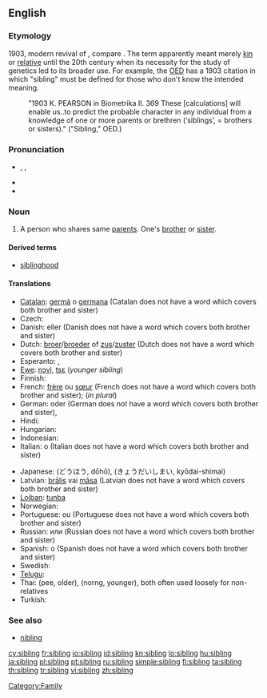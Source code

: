 ==English==

===Etymology===
1903, modern revival of {{etyl|ang}} {{term|sibling|sibling|relative|lang=ang}}, compare {{etyl|enm}} {{term|sib|sib, sibbe|relative, kinsman|lang=enm}}. The term apparently meant merely [[kin]] or [[relative]] until the 20th century when its necessity for the study of genetics led to its broader use. For example, the [[w:Oxford English Dictionary|OED]] has a 1903 citation in which "sibling" must be defined for those who don't know the intended meaning.
: "1903 K. PEARSON in Biometrika II. 369 These [calculations] will enable us..to predict the probable character in any individual from a knowledge of one or more parents or brethren (‘siblings’, = brothers or sisters)." ("Sibling," OED.)

===Pronunciation===
* {{enPR|sĭbʹ-lĭng}}, {{IPA|/ˈsɪblɪŋ/}}, {{SAMPA|/"sIblIN/}}
* {{rhymes|ɪblɪŋ}}
* {{hyphenation|sib|ling}}

===Noun===
{{wikipedia}}
{{en-noun}}

# A person who shares same [[parent]]s. One's [[brother]] or [[sister]].

====Derived terms====
* [[siblinghood]]

====Translations====
{{trans-top|person who shares same parents}}
* [[Catalan]]: [[germà]] {{m}} o [[germana]] {{f}} (Catalan does not have a word which covers both brother and sister)
* Czech: {{t-|cs|sourozenec|m}}
* Danish: {{t+|da|bror|c}} eller {{t+|da|søster|c}} (Danish does not have a word which covers both brother and sister)
* Dutch: [[broer]]/[[broeder]] {{m}} of [[zus]]/[[zuster]] {{f}} (Dutch does not have a word which covers both brother and sister)
* Esperanto: {{t-|eo|gefrato|xs=Esperanto}},  {{t+|eo|gefratoj|p|xs=Esperanto}}
* [[Ewe]]: [[nɔvi]], [[tsɛ]] (''younger sibling'')
* Finnish: {{t+|fi|sisarus}}
* French: [[frère]] {{m}} ou [[sœur]] {{f}} (French does not have a word which covers both brother and sister); (''in plural'') {{t+|fr|fratrie|f}}
* German: {{t+|de|Bruder}} oder {{t+|de|Schwester}} (German does not have a word which covers both brother and sister), {{t|de|Geschwister|p}}
* Hindi: {{t-|hi|सहोदर|m|tr=sahodar|xs=Hindi}}
* Hungarian: {{t+|hu|testvér}}
* Indonesian: {{t-|id|saudara|xs=Indonesian}}
* Italian: {{t+|it|fratello|m}} o {{t+|it|sorella|f}} (Italian does not have a word which covers both brother and sister)
{{trans-mid}}
* Japanese: {{t+|ja|同胞}} (どうほう, dōhō), {{t|ja|兄弟姉妹}} (きょうだいしまい, kyōdai-shimai)
* Latvian: [[brālis]] {{m}} vai [[māsa]] {{f}} (Latvian does not have a word which covers both brother and sister)
* [[Lojban]]: [[tunba]]
* Norwegian: {{t+|no|søsken|n}}
* Portuguese: {{t+|pt|irmão}} ou {{t+|pt|irmã}} (Portuguese does not have a word which covers both brother and sister)
* Russian: {{t+|ru|брат|m}} или {{t+|ru|сестра|f}} (Russian does not have a word which covers both brother and sister)
* Spanish: {{t+|es|hermano}} o {{t+|es|hermana}} (Spanish does not have a word which covers both brother and sister)
* Swedish: {{t+|sv|syskon|n}}
* [[Telugu]]: {{t|te|తోబుట్టువు|tr=tObuTTuvu}}
* Thai: {{Thai|[[พี่]]}} (pee, older), {{Thai|[[น้อง]]}} (norng, younger), both often used loosely for non-relatives
* Turkish: {{t+|tr|kardeş}}
{{trans-bottom}}

===See also===
* [[nibling]]

[[Category:Family]]

[[cy:sibling]]
[[fr:sibling]]
[[io:sibling]]
[[id:sibling]]
[[kn:sibling]]
[[lo:sibling]]
[[hu:sibling]]
[[ja:sibling]]
[[pl:sibling]]
[[pt:sibling]]
[[ru:sibling]]
[[simple:sibling]]
[[fi:sibling]]
[[ta:sibling]]
[[th:sibling]]
[[tr:sibling]]
[[vi:sibling]]
[[zh:sibling]]